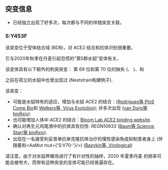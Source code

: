 
## 突变信息

- <AaMut mut="S:Y453F"/>已经独立出现了好多次，每次都与不同的伴随突变关联。

### S:Y453F
该突变位于受体结合域 (RDB)，对 ACE2 结合和抗体识别很重要。

它与2020年秋季在丹麦引起恐慌的“第5群水貂”变体有关。

该变体具有以下额外的刺突突变：
第 69 位和第 70 位的缺失 (<Mut name="S:H69-"/>、 <AaMut mut="S:V70-"/>)、<AaMut mut="S:I692V"/>和<AaMut mut="S:M1229I"/>

<AaMut mut="S:Y453F"/> 之前在荷兰的水貂中也曾出现过 (<LinkExternal href="https://nextstrain.org/groups/neherlab/ncov/netherlands?c=gt-S_453&f_country=Netherlands&f_host=Mink">Nextstrain构建例子</LinkExternal>).


该突变：
- 可能是水貂特有的适应，增加与水貂 ACE2 的结合：([Rodrigues等 PloS Comp Bio](https://journals.plos.org/ploscompbiol/article?id=10.1371/journal.pcbi.1008449)和 [Welkers等, Virus Evolution](https://academic.oup.com/ve/advance-article/doi/10.1093/ve/veaa094/6025194?searchresult=1)); 并多次出现 ([van Dorp等 bioRxiv](https://www.biorxiv.org/content/10.1101/2020.11.16.384743v1)).
- 也可能增加人体中 ACE2 的结合：[Bloom Lab ACE2 binding website](https://jbloomlab.github.io/SARS-CoV-2-RBD_DMS/).
- 确认对再生元鸡尾酒中的抗体具有抗性: REGN10933 ([Baum等 Science](https://science.sciencemag.org/content/369/6506/1014/tab-pdf); [Starr等 bioRxiv](https://www.biorxiv.org/content/10.1101/2020.11.30.405472v1.full)).
- 出现在一名接受利妥昔单抗单克隆抗体治疗的慢性感染免疫抑制患者身上 (伴随着<VarOrLin name="S:H69-"/>和<AaMut mut={'S:V70-'}/>) ([Bazykin等, Virological](https://virological.org/t/emergence-of-y453f-and-69-70hv-mutations-in-a-lymphoma-patient-with-long-term-covid-19/580))

请注意，由于对水貂养殖场进行了有针对性的抽样，2020 年夏季丹麦 <AaMut mut="S:Y453F"/>的频率可能会被夸大，而带有这种突变的变体可能已经普遍存在。
